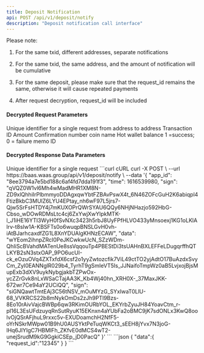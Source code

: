 ---
title: Deposit Notification
api: POST /api/v1/deposit/notify
description: "Deposit notification call interface"
---

Please note:

1. For the same txid, different addresses, separate notifications

2. For the same txid, the same address, and the amount of notification will be cumulative

3. For the same deposit, please make sure that the request_id remains the same, otherwise it will cause repeated payments

4. After request decryption, request_id will be included


#### Decrypted Request Parameters
<ParamField query="request_id" type="string" required>
    Unique identifier for a single request
</ParamField>
<ParamField query="address_from" type="string">
    from address
</ParamField>
<ParamField query="address_to" type="string" required>
    to address
</ParamField>
<ParamField query="txid" type="string" required>
    Transaction ID
</ParamField>
<ParamField query="amount" type="decimal" required>
    Amount
</ParamField>
<ParamField query="confirm" type="integer" required>
    Confirmation number
</ParamField>
<ParamField query="symbol" type="string" required>
    coin name
</ParamField>
<ParamField query="balance" type="decimal" required>
    Hot wallet balance
</ParamField>
<ParamField query="status" type="integer" required>
    1 =success; 0 = failure
</ParamField>
<ParamField query="memo" type="string">
    memo ID
</ParamField>


#### Decrypted Response Data Parameters
<Expandable title="object">
    <ResponseField name="data" type="object">
        <Expandable title="object">
            <ResponseField name="request_id" type="string">Unique identifier for a single request</ResponseField>
        </Expandable>
    </ResponseField>
</Expandable>



<RequestExample>
  ```curl cURL
  curl -X POST \
  --url https://baas.waas.group/api/v1/deposit/notify \
  --data '{
          "app_id": "8ee3794a7e5bd188c6af4fd7dda191f3",
          "time": 1616539980,
          "sign": "qVQZ0W1vl6Mh4wMadMHR1XM8N-ZD9xlQhhiIrPlbmmyoDDAgxqwYbtFZBAvPswX4t_6N46ZOFcGuH2K6abiqpl4FtizBkbC3MUlZ6LYU4EPtay_nh6wF97L5jrs7-Qjw5SrFsHTDY4j7mKUXOPrQWrSYAU6QQy6NHjNHazjo592HbG-Cbso_wDOwRDMsLtc4cj6ZxYwjXwYlpkMTK-l_J1iHE16YTI3WyH0fSvNXc3423h5rbJ8UyFPfHLVO433yMnsoexj1KG1oLKlAlrv-t8sIw1A-KBSFTs0o6wuqpBNSLGvH0vh-iAtBJarhcaxdfZG1L8XnYDUAlgKHNzECAW",
          "data": "wYEom2ihnpZRcI0PeJKCwkwUcN_SZzWDm-QhIiScBVahdMATenUe8ssVqqouTp4PBEStDi3tsUAHnBXLEFFeLDugqrffhQTLKYB2sN3stxOAP_9PO6ucUI-ck_eOzuOVq4ZXTxfdX6csf2o1yyZwtozcfik7ViL49ctTO2yjAdtO17BuAzdxSvyCm_ZyI0EANNglR029b4_TyrhT9gSmIeVT5Is_JJNaifoTmpWz0aB5LvjxojBjsMupExb3dXV9uykNybgjakbTZPwOx-ycZZrGvk8nLxWSaCTajAA3K_Kb4Wj40hn_XRH0X-_37MaxJKK-672wr7Ce94aY2UCiQQ", "sign": "siGNQawtTmtEAj3C56tNSV_mOuMYzG_SYxIwaT0LlU-68_VVKRCS22b8mNykOmDs2zJh9PTl9Bzs-8Eo10rAivVajcBWBp6qw3RKimOURbYOL_EKYrbZyuJH84YoavCtm_r-pI16L3EsUFdzuyqRnSutRyuK15EKnxn4aYUbFa2oBMC9jK7sdONLx3KwQ8oolvOjQSrAFjhuL9rxxc5v-EXUDoamchH2NfF5-oYrNSkrMWpw01B9hU0AUSYktPeTuqWKCt3_sEEH8jYvx7N3joG-lHq6JlYIgC7HBMlFh_ZKfvE0dMCS4wT2-unejSrudM9kG9GgkiCSEp_jD0PacQ"
  }'
  ```
</RequestExample>


<ResponseExample>
```json
{
    "data":{
        "request_id":"12345"
    }
}
```
</ResponseExample>